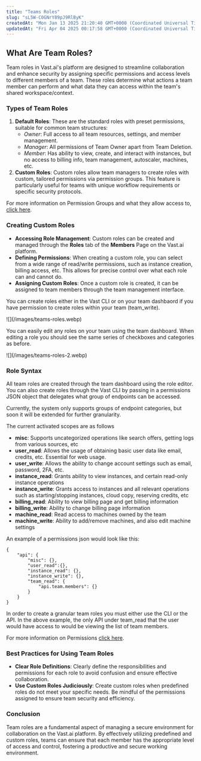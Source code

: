 ```yaml
---
title: "Teams Roles"
slug: "sL5W-C0GNrY89pJ9RlByK"
createdAt: "Mon Jan 13 2025 21:20:40 GMT+0000 (Coordinated Universal Time)"
updatedAt: "Fri Apr 04 2025 00:17:58 GMT+0000 (Coordinated Universal Time)"
---
```


## What Are Team Roles?

Team roles in Vast.ai's platform are designed to streamline collaboration and enhance security by assigning specific permissions and access levels to different members of a team. These roles determine what actions a team member can perform and what data they can access within the team's shared workspace/context.

### Types of Team Roles

1. **Default Roles**: These are the standard roles with preset permissions, suitable for common team structures:
   - _Owner_: Full access to all team resources, settings, and member management.
   - _Manager_: All permissions of Team Owner apart from Team Deletion.
   - _Member_: Has ability to view, create, and interact with instances, but no access to billing info, team management, autoscaler, machines, etc.
2. **Custom Roles**: Custom roles allow team managers to create roles with custom, tailored permissions via permission groups. This feature is particularly useful for teams with unique workflow requirements or specific security protocols.

For more information on Permission Groups and what they allow access to, [click here](/cli/installation).

### Creating Custom Roles

- **Accessing Role Management**: Custom roles can be created and managed through the **Roles** tab of the **Members** Page on the Vast.ai platform.
- **Defining Permissions**: When creating a custom role, you can select from a wide range of read/write permissions, such as instance creation, billing access, etc. This allows for precise control over what each role can and cannot do.
- **Assigning Custom Roles**: Once a custom role is created, it can be assigned to team members through the team management interface.

You can create roles either in the Vast CLI or on your team dashbaord if you have permission to create roles within your team (team_write).

<Frame caption="Default Roles">
  ![](/images/teams-roles.webp)
</Frame>

You can easily edit any roles on your team using the team dashboard. When editing a role you should see the same series of checkboxes and categories as before.

<Frame caption="Edit Role">
  ![](/images/teams-roles-2.webp)
</Frame>

### Role Syntax

All team roles are created through the team dashboard using the role editor. You can also create roles through the Vast CLI by passing in a permissions JSON object that delegates what group of endpoints can be accessed.

Currently, the system only supports groups of endpoint categories, but soon it will be extended for further granularity.

The current activated scopes are as follows

- **misc**: Supports uncategorized operations like search offers, getting logs from various sources, etc
- **user_read**: Allows the usage of obtaining basic user data like email, credits, etc. Essential for web usage.
- **user_write**: Allows the ability to change account settings such as email, password, 2FA, etc.
- **instance_read**: Grants ability to view instances, and certain read-only instance operations
- **instance_write**: Grants access to instances and all relevant operations such as starting/stopping instances, cloud copy, reserving credits, etc
- **billing_read**: Ability to view billing page and get billing information
- **billing_write**: Ability to change billing page information
- **machine_read**: Read access to machines owned by the team
- **machine_write**: Ability to add/remove machines, and also edit machine settings

An example of a permissions json would look like this:

```text Text
{
    "api": {
        "misc": {}, 
        "user_read":{}, 
        "instance_read": {}, 
        "instance_write": {},
        "team_read": {
            "api.team.members": {}
        }
    }
}
```

In order to create a granular team roles you must either use the CLI or the API. In the above example, the only API under team_read that the user would have access to would be viewing the list of team members.

For more information on Permissions [click here](/cli/installation).

### Best Practices for Using Team Roles

- **Clear Role Definitions**: Clearly define the responsibilities and permissions for each role to avoid confusion and ensure effective collaboration.
- **Use Custom Roles Judiciously**: Create custom roles when predefined roles do not meet your specific needs. Be mindful of the permissions assigned to ensure team security and efficiency.

### Conclusion

Team roles are a fundamental aspect of managing a secure environment for collaboration on the Vast.ai platform. By effectively utilizing predefined and custom roles, teams can ensure that each member has the appropriate level of access and control, fostering a productive and secure working environment.